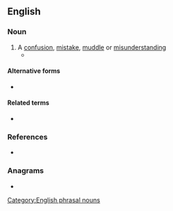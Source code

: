 {{also|mixup|mix up}}
==English==

===Noun===
{{en-noun|head=[[mix]]-[[up]]}}

# A [[confusion]], [[mistake]], [[muddle]] or [[misunderstanding]]
#* {{quote-journal
|en
|date=October 1, 2011
|author=Phil McNulty
|title=Everton 0 - 2 Liverpool
|work=BBC Sport
|url=http://news.bbc.co.uk/sport2/hi/football/eng_prem/15045708.stm
|page=
|passage=Everton were, perhaps understandably, deflated at the setback and it was no surprise when Suarez added Liverpool's second after 82 minutes. Distin and Baines were involved in a '''mix-up''' as the Uruguayan advanced into the area, and he was not about to pass up the gift to shoot low past Howard.}}

====Alternative forms====
* {{l|en|mixup}}

====Related terms====
* {{l|en|mix up}}

===References===
* {{R:Lexico}}

===Anagrams===
* {{anagrams|en|a=impux|upmix}}

[[Category:English phrasal nouns]]